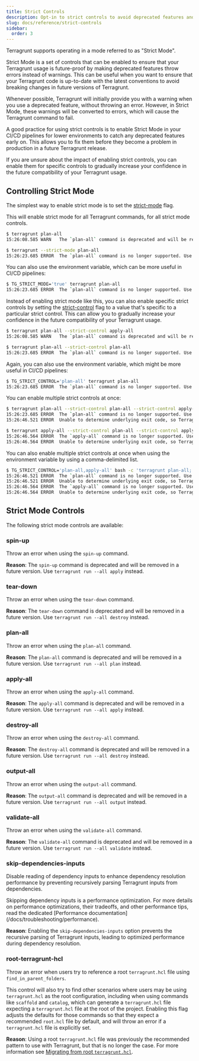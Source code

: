 ```yaml
---
title: Strict Controls
description: Opt-in to strict controls to avoid deprecated features and ensure your code is future-proof.
slug: docs/reference/strict-controls
sidebar:
  order: 3
---
```



Terragrunt supports operating in a mode referred to as "Strict Mode".

Strict Mode is a set of controls that can be enabled to ensure that your Terragrunt usage is future-proof
by making deprecated features throw errors instead of warnings. This can be useful when you want to ensure
that your Terragrunt code is up-to-date with the latest conventions to avoid breaking changes in
future versions of Terragrunt.

Whenever possible, Terragrunt will initially provide you with a warning when you use a deprecated feature, without throwing an error.
However, in Strict Mode, these warnings will be converted to errors, which will cause the Terragrunt command to fail.

A good practice for using strict controls is to enable Strict Mode in your CI/CD pipelines for lower environments
to catch any deprecated features early on. This allows you to fix them before they become a problem
in production in a future Terragrunt release.

If you are unsure about the impact of enabling strict controls, you can enable them for specific controls to
gradually increase your confidence in the future compatibility of your Terragrunt usage.

## Controlling Strict Mode

The simplest way to enable strict mode is to set the [strict-mode](/docs/reference/strict-controls) flag.

This will enable strict mode for all Terragrunt commands, for all strict mode controls.

```bash
$ terragrunt plan-all
15:26:08.585 WARN   The `plan-all` command is deprecated and will be removed in a future version. Use `terragrunt run --all plan` instead.
```

```bash
$ terragrunt --strict-mode plan-all
15:26:23.685 ERROR  The `plan-all` command is no longer supported. Use `terragrunt run --all plan` instead.
```

You can also use the environment variable, which can be more useful in CI/CD pipelines:

```bash
$ TG_STRICT_MODE='true' terragrunt plan-all
15:26:23.685 ERROR  The `plan-all` command is no longer supported. Use `terragrunt run --all plan` instead.
```

Instead of enabling strict mode like this, you can also enable specific strict controls by setting the [strict-control](/docs/reference/strict-controls)
flag to a value that's specific to a particular strict control.
This can allow you to gradually increase your confidence in the future compatibility of your Terragrunt usage.

```bash
$ terragrunt plan-all --strict-control apply-all
15:26:08.585 WARN   The `plan-all` command is deprecated and will be removed in a future version. Use `terragrunt run --all plan` instead.
```

```bash
$ terragrunt plan-all --strict-control plan-all
15:26:23.685 ERROR  The `plan-all` command is no longer supported. Use `terragrunt run --all plan` instead.
```

Again, you can also use the environment variable, which might be more useful in CI/CD pipelines:

```bash
$ TG_STRICT_CONTROL='plan-all' terragrunt plan-all
15:26:23.685 ERROR  The `plan-all` command is no longer supported. Use `terragrunt run --all plan` instead.
```

You can enable multiple strict controls at once:

```bash
$ terragrunt plan-all --strict-control plan-all --strict-control apply-all
15:26:23.685 ERROR  The `plan-all` command is no longer supported. Use `terragrunt run --all plan` instead.
15:26:46.521 ERROR  Unable to determine underlying exit code, so Terragrunt will exit with error code 1
```

```bash
$ terragrunt apply-all --strict-control plan-all --strict-control apply-all
15:26:46.564 ERROR  The `apply-all` command is no longer supported. Use `terragrunt run --all apply` instead.
15:26:46.564 ERROR  Unable to determine underlying exit code, so Terragrunt will exit with error code 1
```

You can also enable multiple strict controls at once when using the environment variable by using a comma-delimited list.

```bash
$ TG_STRICT_CONTROL='plan-all,apply-all' bash -c 'terragrunt plan-all; terragrunt apply-all'
15:26:46.521 ERROR  The `plan-all` command is no longer supported. Use `terragrunt run --all plan` instead.
15:26:46.521 ERROR  Unable to determine underlying exit code, so Terragrunt will exit with error code 1
15:26:46.564 ERROR  The `apply-all` command is no longer supported. Use `terragrunt run --all apply` instead.
15:26:46.564 ERROR  Unable to determine underlying exit code, so Terragrunt will exit with error code 1
```

## Strict Mode Controls

The following strict mode controls are available:

### spin-up

Throw an error when using the `spin-up` command.

**Reason**: The `spin-up` command is deprecated and will be removed in a future version. Use `terragrunt run --all apply` instead.

### tear-down

Throw an error when using the `tear-down` command.

**Reason**: The `tear-down` command is deprecated and will be removed in a future version. Use `terragrunt run --all destroy` instead.

### plan-all

Throw an error when using the `plan-all` command.

**Reason**: The `plan-all` command is deprecated and will be removed in a future version. Use `terragrunt run --all plan` instead.

### apply-all

Throw an error when using the `apply-all` command.

**Reason**: The `apply-all` command is deprecated and will be removed in a future version. Use `terragrunt run --all apply` instead.

### destroy-all

Throw an error when using the `destroy-all` command.

**Reason**: The `destroy-all` command is deprecated and will be removed in a future version. Use `terragrunt run --all destroy` instead.

### output-all

Throw an error when using the `output-all` command.

**Reason**: The `output-all` command is deprecated and will be removed in a future version. Use `terragrunt run --all output` instead.

### validate-all

Throw an error when using the `validate-all` command.

**Reason**: The `validate-all` command is deprecated and will be removed in a future version. Use `terragrunt run --all validate` instead.

### skip-dependencies-inputs

Disable reading of dependency inputs to enhance dependency resolution performance by preventing recursively parsing Terragrunt inputs from dependencies.

<Aside type="tip">
Skipping dependency inputs is a performance optimization. For more details on performance optimizations, their tradeoffs, and other performance tips, read the dedicated [Performance documentation](/docs/troubleshooting/performance).
</Aside>

**Reason**: Enabling the `skip-dependencies-inputs` option prevents the recursive parsing of Terragrunt inputs, leading to optimized performance during dependency resolution.

### root-terragrunt-hcl

Throw an error when users try to reference a root `terragrunt.hcl` file using `find_in_parent_folders`.

This control will also try to find other scenarios where users may be using `terragrunt.hcl` as the root configuration, including when using commands like `scaffold` and `catalog`, which can generate a `terragrunt.hcl` file expecting a `terragrunt.hcl` file at the root of the project. Enabling this flag adjusts the defaults for those commands so that they expect a recommended `root.hcl` file by default, and will throw an error if a `terragrunt.hcl` file is explicitly set.

**Reason**: Using a root `terragrunt.hcl` file was previously the recommended pattern to use with Terragrunt, but that is no longer the case. For more information see [Migrating from root `terragrunt.hcl`](/docs/migrate/migrating-from-root-terragrunt-hcl/).
